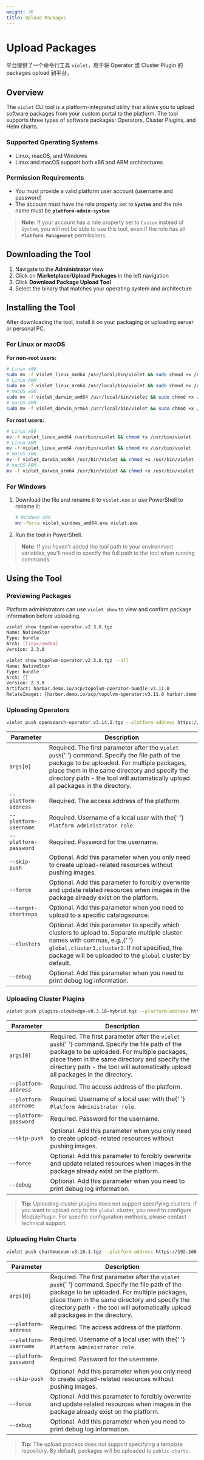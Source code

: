 ```yaml
---
weight: 30
title: Upload Packages
---
```


# Upload Packages

平台提供了一个命令行工具 `violet`，用于将 Operator 或 Cluster Plugin 的 packages upload 到平台。


## Overview

The `violet` CLI tool is a platform-integrated utility that allows you to upload software packages from your custom portal to the platform. The tool supports three types of software packages: Operators, Cluster Plugins, and Helm charts.

### Supported Operating Systems

- Linux, macOS, and Windows
- Linux and macOS support both x86 and ARM architectures

### Permission Requirements

- You must provide a valid platform user account (username and password)
- The account must have the role property set to **`System`** and the role name must be **`platform-admin-system`**

> **Note:** If your account has a role property set to `Custom` instead of `System`, you will not be able to use this tool, even if the role has all **`Platform Management`** permissions.

## Downloading the Tool

1. Navigate to the **Administrator** view
2. Click on **Marketplace**/**Upload Packages** in the left navigation
3. Click **Download Package Upload Tool**
4. Select the binary that matches your operating system and architecture

## Installing the Tool

After downloading the tool, install it on your packaging or uploading server or personal PC.

### For Linux or macOS

**For non-root users:**

```bash
# Linux x86
sudo mv -f violet_linux_amd64 /usr/local/bin/violet && sudo chmod +x /usr/local/bin/violet
# Linux ARM
sudo mv -f violet_linux_arm64 /usr/local/bin/violet && sudo chmod +x /usr/local/bin/violet
# macOS x86
sudo mv -f violet_darwin_amd64 /usr/local/bin/violet && sudo chmod +x /usr/local/bin/violet
# macOS ARM
sudo mv -f violet_darwin_arm64 /usr/local/bin/violet && sudo chmod +x /usr/local/bin/violet
```

**For root users:**

```bash
# Linux x86
mv -f violet_linux_amd64 /usr/bin/violet && chmod +x /usr/bin/violet
# Linux ARM
mv -f violet_linux_arm64 /usr/bin/violet && chmod +x /usr/bin/violet
# macOS x86
mv -f violet_darwin_amd64 /usr/bin/violet && chmod +x /usr/bin/violet
# macOS ARM
mv -f violet_darwin_arm64 /usr/bin/violet && chmod +x /usr/bin/violet
```

### For Windows

1. Download the file and rename it to `violet.exe` or use PowerShell to rename it:

   ```bash
   # Windows x86
   mv -Force violet_windows_amd64.exe violet.exe
   ```

2. Run the tool in PowerShell.

> **Note**: If you haven't added the tool path to your environment variables, you'll need to specify the full path to the tool when running commands.

## Using the Tool

### Previewing Packages

Platform administrators can use `violet show` to view and confirm package information before uploading.

```bash
violet show topolvm-operator.v2.3.0.tgz
Name: NativeStor
Type: bundle
Arch: [linux/amd64]
Version: 2.3.0

violet show topolvm-operator.v2.3.0.tgz --all
Name: NativeStor
Type: bundle
Arch: []
Version: 2.3.0
Artifact: harbor.demo.io/acp/topolvm-operator-bundle:v3.11.0
RelateImages: [harbor.demo.io/acp/topolvm-operator:v3.11.0 harbor.demo.io/acp/topolvm:v3.11.0 harbor.demo.io/3rdparty/k8scsi/csi-provisioner:v3.00 harbor.demo.io/3rdparty/k8scsi/csi-provisioner:v2.1.1 harbor.demo.io/3rdparty/k8scsi/csi-resizer:v1.3.0 harbor.demo.io/3rdparty/k8scsicsi-attacher:v3.3.0 harbor.demo.io/3rdparty/k8scsi/csi-snapshotter:v3.0.2 harbor.demo.io/3rdparty/k8scsi/csi-node-driver-registrar:v2.3.0 harbordemo.io/3rdparty/k8scsi/livenessprobe:v2.4.0]
```

### Uploading Operators

```bash
violet push opensearch-operator.v3.14.2.tgz --platform-address https://192.168.0.1 --platform-username <user> --platform-password <password>
```

<table style={{ borderCollapse: 'collapse', width: '100%' }}>
  <thead>
    <tr>
      <th
        style={{
          whiteSpace: 'nowrap',
          padding: '8px',
          borderBottom: '1px solid #ddd',
        }}
      >
        Parameter
      </th>
      <th style={{ padding: '8px', borderBottom: '1px solid #ddd' }}>
        Description
      </th>
    </tr>
  </thead>
  <tbody>
    <tr>
      <td
        style={{
          whiteSpace: 'nowrap',
          padding: '8px',
          borderBottom: '1px solid #ddd',
        }}
      >
        <code>args[0]</code>
      </td>
      <td style={{ padding: '8px', borderBottom: '1px solid #ddd' }}>
        Required. The first parameter after the <code>violet push</code>{' '}
        command. Specify the file path of the package to be uploaded. For
        multiple packages, place them in the same directory and specify the
        directory path - the tool will automatically upload all packages in the
        directory.
      </td>
    </tr>
    <tr>
      <td
        style={{
          whiteSpace: 'nowrap',
          padding: '8px',
          borderBottom: '1px solid #ddd',
        }}
      >
        <code>--platform-address</code>
      </td>
      <td style={{ padding: '8px', borderBottom: '1px solid #ddd' }}>
        Required. The access address of the platform.
      </td>
    </tr>
    <tr>
      <td
        style={{
          whiteSpace: 'nowrap',
          padding: '8px',
          borderBottom: '1px solid #ddd',
        }}
      >
        <code>--platform-username</code>
      </td>
      <td style={{ padding: '8px', borderBottom: '1px solid #ddd' }}>
        Required. Username of a local user with the{' '}
        <code>Platform Administrator role</code>.
      </td>
    </tr>
    <tr>
      <td
        style={{
          whiteSpace: 'nowrap',
          padding: '8px',
          borderBottom: '1px solid #ddd',
        }}
      >
        <code>--platform-password</code>
      </td>
      <td style={{ padding: '8px', borderBottom: '1px solid #ddd' }}>
        Required. Password for the username.
      </td>
    </tr>
    <tr>
      <td
        style={{
          whiteSpace: 'nowrap',
          padding: '8px',
          borderBottom: '1px solid #ddd',
        }}
      >
        <code>--skip-push</code>
      </td>
      <td style={{ padding: '8px', borderBottom: '1px solid #ddd' }}>
        Optional. Add this parameter when you only need to create upload-related
        resources without pushing images.
      </td>
    </tr>
    <tr>
      <td
        style={{
          whiteSpace: 'nowrap',
          padding: '8px',
          borderBottom: '1px solid #ddd',
        }}
      >
        <code>--force</code>
      </td>
      <td style={{ padding: '8px', borderBottom: '1px solid #ddd' }}>
        Optional. Add this parameter to forcibly overwrite and update related
        resources when images in the package already exist on the platform.
      </td>
    </tr>
    <tr>
      <td
        style={{
          whiteSpace: 'nowrap',
          padding: '8px',
          borderBottom: '1px solid #ddd',
        }}
      >
        <code>--target-chartrepo</code>
      </td>
      <td style={{ padding: '8px', borderBottom: '1px solid #ddd' }}>
        Optional. Add this parameter when you need to upload to a specific
        catalogsource.
      </td>
    </tr>
    <tr>
      <td
        style={{
          whiteSpace: 'nowrap',
          padding: '8px',
          borderBottom: '1px solid #ddd',
        }}
      >
        <code>--clusters</code>
      </td>
      <td style={{ padding: '8px', borderBottom: '1px solid #ddd' }}>
        Optional. Add this parameter to specify which clusters to upload to.
        Separate multiple cluster names with commas, e.g.,{' '}
        <code>global,cluster1,cluster2</code>. If not specified, the package
        will be uploaded to the <code>global</code> cluster by default.
      </td>
    </tr>
    <tr>
      <td
        style={{
          whiteSpace: 'nowrap',
          padding: '8px',
          borderBottom: '1px solid #ddd',
        }}
      >
        <code>--debug</code>
      </td>
      <td style={{ padding: '8px', borderBottom: '1px solid #ddd' }}>
        Optional. Add this parameter when you need to print debug log
        information.
      </td>
    </tr>
  </tbody>
</table>

### Uploading Cluster Plugins

```bash
violet push plugins-cloudedge-v0.3.16-hybrid.tgz --platform-address https://192.168.0.1 --platform-username <user> --platform-password <password>
```

<table style={{ borderCollapse: 'collapse', width: '100%' }}>
  <thead>
    <tr>
      <th
        style={{
          whiteSpace: 'nowrap',
          padding: '8px',
          borderBottom: '1px solid #ddd',
        }}
      >
        Parameter
      </th>
      <th style={{ padding: '8px', borderBottom: '1px solid #ddd' }}>
        Description
      </th>
    </tr>
  </thead>
  <tbody>
    <tr>
      <td
        style={{
          whiteSpace: 'nowrap',
          padding: '8px',
          borderBottom: '1px solid #ddd',
        }}
      >
        <code>args[0]</code>
      </td>
      <td style={{ padding: '8px', borderBottom: '1px solid #ddd' }}>
        Required. The first parameter after the <code>violet push</code>{' '}
        command. Specify the file path of the package to be uploaded. For
        multiple packages, place them in the same directory and specify the
        directory path - the tool will automatically upload all packages in the
        directory.
      </td>
    </tr>
    <tr>
      <td
        style={{
          whiteSpace: 'nowrap',
          padding: '8px',
          borderBottom: '1px solid #ddd',
        }}
      >
        <code>--platform-address</code>
      </td>
      <td style={{ padding: '8px', borderBottom: '1px solid #ddd' }}>
        Required. The access address of the platform.
      </td>
    </tr>
    <tr>
      <td
        style={{
          whiteSpace: 'nowrap',
          padding: '8px',
          borderBottom: '1px solid #ddd',
        }}
      >
        <code>--platform-username</code>
      </td>
      <td style={{ padding: '8px', borderBottom: '1px solid #ddd' }}>
        Required. Username of a local user with the{' '}
        <code>Platform Administrator role</code>.
      </td>
    </tr>
    <tr>
      <td
        style={{
          whiteSpace: 'nowrap',
          padding: '8px',
          borderBottom: '1px solid #ddd',
        }}
      >
        <code>--platform-password</code>
      </td>
      <td style={{ padding: '8px', borderBottom: '1px solid #ddd' }}>
        Required. Password for the username.
      </td>
    </tr>
    <tr>
      <td
        style={{
          whiteSpace: 'nowrap',
          padding: '8px',
          borderBottom: '1px solid #ddd',
        }}
      >
        <code>--skip-push</code>
      </td>
      <td style={{ padding: '8px', borderBottom: '1px solid #ddd' }}>
        Optional. Add this parameter when you only need to create upload-related
        resources without pushing images.
      </td>
    </tr>
    <tr>
      <td
        style={{
          whiteSpace: 'nowrap',
          padding: '8px',
          borderBottom: '1px solid #ddd',
        }}
      >
        <code>--force</code>
      </td>
      <td style={{ padding: '8px', borderBottom: '1px solid #ddd' }}>
        Optional. Add this parameter to forcibly overwrite and update related
        resources when images in the package already exist on the platform.
      </td>
    </tr>
    <tr>
      <td
        style={{
          whiteSpace: 'nowrap',
          padding: '8px',
          borderBottom: '1px solid #ddd',
        }}
      >
        <code>--debug</code>
      </td>
      <td style={{ padding: '8px', borderBottom: '1px solid #ddd' }}>
        Optional. Add this parameter when you need to print debug log
        information.
      </td>
    </tr>
  </tbody>
</table>

> **Tip:** Uploading cluster plugins does not support specifying clusters. If you want to upload only to the `global` cluster, you need to configure ModulePlugin. For specific configuration methods, please contact technical support.

### Uploading Helm Charts

```bash
violet push chartmuseum-v3.16.1.tgz --platform-address https://192.168.0.1 --platform-username <user> --platform-password <password>
```

<table style={{ borderCollapse: 'collapse', width: '100%' }}>
  <thead>
    <tr>
      <th
        style={{
          whiteSpace: 'nowrap',
          padding: '8px',
          borderBottom: '1px solid #ddd',
        }}
      >
        Parameter
      </th>
      <th style={{ padding: '8px', borderBottom: '1px solid #ddd' }}>
        Description
      </th>
    </tr>
  </thead>
  <tbody>
    <tr>
      <td
        style={{
          whiteSpace: 'nowrap',
          padding: '8px',
          borderBottom: '1px solid #ddd',
        }}
      >
        <code>args[0]</code>
      </td>
      <td style={{ padding: '8px', borderBottom: '1px solid #ddd' }}>
        Required. The first parameter after the <code>violet push</code>{' '}
        command. Specify the file path of the package to be uploaded. For
        multiple packages, place them in the same directory and specify the
        directory path - the tool will automatically upload all packages in the
        directory.
      </td>
    </tr>
    <tr>
      <td
        style={{
          whiteSpace: 'nowrap',
          padding: '8px',
          borderBottom: '1px solid #ddd',
        }}
      >
        <code>--platform-address</code>
      </td>
      <td style={{ padding: '8px', borderBottom: '1px solid #ddd' }}>
        Required. The access address of the platform.
      </td>
    </tr>
    <tr>
      <td
        style={{
          whiteSpace: 'nowrap',
          padding: '8px',
          borderBottom: '1px solid #ddd',
        }}
      >
        <code>--platform-username</code>
      </td>
      <td style={{ padding: '8px', borderBottom: '1px solid #ddd' }}>
        Required. Username of a local user with the{' '}
        <code>Platform Administrator role</code>.
      </td>
    </tr>
    <tr>
      <td
        style={{
          whiteSpace: 'nowrap',
          padding: '8px',
          borderBottom: '1px solid #ddd',
        }}
      >
        <code>--platform-password</code>
      </td>
      <td style={{ padding: '8px', borderBottom: '1px solid #ddd' }}>
        Required. Password for the username.
      </td>
    </tr>
    <tr>
      <td
        style={{
          whiteSpace: 'nowrap',
          padding: '8px',
          borderBottom: '1px solid #ddd',
        }}
      >
        <code>--skip-push</code>
      </td>
      <td style={{ padding: '8px', borderBottom: '1px solid #ddd' }}>
        Optional. Add this parameter when you only need to create upload-related
        resources without pushing images.
      </td>
    </tr>
    <tr>
      <td
        style={{
          whiteSpace: 'nowrap',
          padding: '8px',
          borderBottom: '1px solid #ddd',
        }}
      >
        <code>--force</code>
      </td>
      <td style={{ padding: '8px', borderBottom: '1px solid #ddd' }}>
        Optional. Add this parameter to forcibly overwrite and update related
        resources when images in the package already exist on the platform.
      </td>
    </tr>
    <tr>
      <td
        style={{
          whiteSpace: 'nowrap',
          padding: '8px',
          borderBottom: '1px solid #ddd',
        }}
      >
        <code>--debug</code>
      </td>
      <td style={{ padding: '8px', borderBottom: '1px solid #ddd' }}>
        Optional. Add this parameter when you need to print debug log
        information.
      </td>
    </tr>
  </tbody>
</table>

> **Tip:** The upload process does not support specifying a template repository. By default, packages will be uploaded to `public-charts`.
